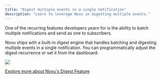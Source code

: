 ```yaml
---
title: "Digest multiple events in a single notification"
description: "Learn to leverage Novu in digesting multiple events."
---
```


One of the recurring features developers yearn for is the ability to batch multiple notifications and send as one to subscribers.

Novu ships with a built-in digest engine that handles batching and digesting multiple events in a single notification. You can programmatically adjust the digest recurrence or set it from the dashboard.

<Frame caption="Digest settings in Novu dashboard">
  <img src="/images/digest-settings.png" />
</Frame>

[Explore more about Novu's Digest Feature](/workflow/digest)
